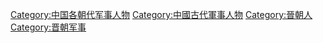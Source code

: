 {{Catnav|頁面分類|人物|職業|各职业中国人|中國軍事人物}}
{{Catnav|頁面分類|人物|各國人物|各國軍事人物|中國軍事人物}}
{{Catnav|頁面分類|...|魏晉南北朝|晉朝|晉朝人}}
{{Catnav|頁面分類|...|中国朝代|各朝代中国人|晉朝人}}

[[Category:中国各朝代军事人物|Category:中国各朝代军事人物]]
[[Category:中國古代軍事人物|Category:中國古代軍事人物]]
[[Category:晉朝人|Category:晉朝人]]
[[Category:晋朝军事|Category:晋朝军事]]